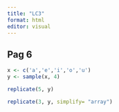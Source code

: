 ```yaml
---
title: "LC3"
format: html
editor: visual
---
```


## Pag 6

```r
x <- c('a','e','i','o','u')
y <- sample(x, 4)

replicate(5, y)
```

```r
replicate(3, y, simplify= "array")
```
